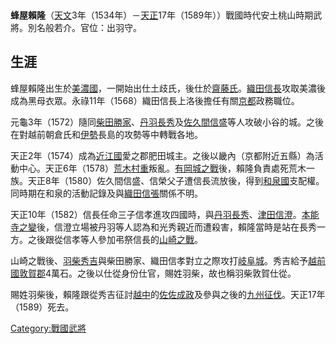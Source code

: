  {{japanese|japanese=蜂屋頼隆|kana=はちや よりたか|romaji=Hachiya Yoritaka}} 

'''蜂屋賴隆'''（[[天文_(後奈良天皇)|天文]]3年（1534年）－[[天正_(日本)|天正]]17年（1589年））戰國時代安土桃山時期武將。別名般若介。官位：出羽守。

== 生涯 ==

蜂屋賴隆出生於[[美濃國|美濃國]]，一開始出仕土歧氏，後仕於[[齋藤氏|齋藤氏]]。[[織田信長|織田信長]]攻取美濃後成為黑母衣眾。永祿11年（1568）織田信長上洛後擔任有關[[京都|京都]]政務職位。

元龜3年（1572）隨同[[柴田勝家|柴田勝家]]、[[丹羽長秀|丹羽長秀]]及[[佐久間信盛|佐久間信盛]]等人攻破小谷的城。之後在對越前朝倉氏和[[伊勢國|伊勢]]長島的攻勢等中轉戰各地。

天正2年（1574）成為[[近江國|近江國]]愛之郡肥田城主。之後以畿內（京都附近五縣）為活動中心。天正6年（1578）[[荒木村重|荒木村重]]叛亂。[[有岡城之戰|有岡城之戰]]後，賴隆負責處死荒木一族。天正8年（1580）佐久間信盛、信榮父子遭信長流放後，得到[[和泉國|和泉國]]支配權。同時期在和泉的活動記錄及與[[織田信張|織田信張]]關係不明。

天正10年（1582）信長任命三子信孝進攻四國時，與[[丹羽長秀|丹羽長秀]]、[[津田信澄|津田信澄]]。[[本能寺之變|本能寺之變]]後，信澄立場被丹羽等人認為和光秀親近而遭殺害，賴隆當時是站在長秀一方。之後跟從信孝等人參加弔祭信長的[[山崎之戰|山崎之戰]]。

山崎之戰後、[[羽柴秀吉|羽柴秀吉]]與柴田勝家、織田信孝對立之際攻打[[岐阜城|岐阜城]]。秀吉給予[[越前國|越前國]][[敦賀郡|敦賀郡]]4萬石。之後以仕從身份仕官，賜姓羽柴，故也稱羽柴敦賀仕從。

賜姓羽柴後，賴隆跟從秀吉征討[[越中國|越中]]的[[佐佐成政|佐佐成政]]及參與之後的[[九州征伐|九州征伐]]。天正17年（1589）死去。

{{日本武士小作品}}

{{DEFAULTSORT:Hachiya Yoritaka}}

[[Category:戰國武將|Category:戰國武將]]
